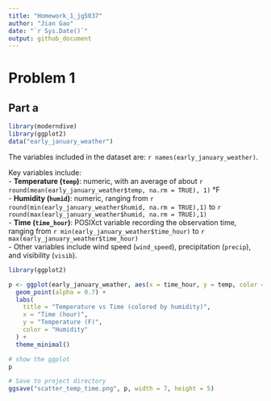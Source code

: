 ```yaml
---
title: "Homework_1_jg5037"
author: "Jian Gao"
date: "`r Sys.Date()`"
output: github_document
---
```

# Problem 1

## Part a
```r
library(moderndive)
library(ggplot2)
data("early_january_weather")
```

The variables included in the dataset are: `r names(early_january_weather)`.  

Key variables include:  
- **Temperature (`temp`)**: numeric, with an average of about `r round(mean(early_january_weather$temp, na.rm = TRUE), 1)` °F  
- **Humidity (`humid`)**: numeric, ranging from `r round(min(early_january_weather$humid, na.rm = TRUE),1)` to `r round(max(early_january_weather$humid, na.rm = TRUE),1)`  
- **Time (`time_hour`)**: POSIXct variable recording the observation time, ranging from `r min(early_january_weather$time_hour)` to `r max(early_january_weather$time_hour)`  
- Other variables include wind speed (`wind_speed`), precipitation (`precip`), and visibility (`visib`).  

```r
library(ggplot2)

p <- ggplot(early_january_weather, aes(x = time_hour, y = temp, color = humid)) +
  geom_point(alpha = 0.7) +
  labs(
    title = "Temperature vs Time (colored by humidity)",
    x = "Time (hour)",
    y = "Temperature (F)",
    color = "Humidity"
  ) +
  theme_minimal()

# show the ggplot
p

# Save to project directory
ggsave("scatter_temp_time.png", p, width = 7, height = 5)
```

